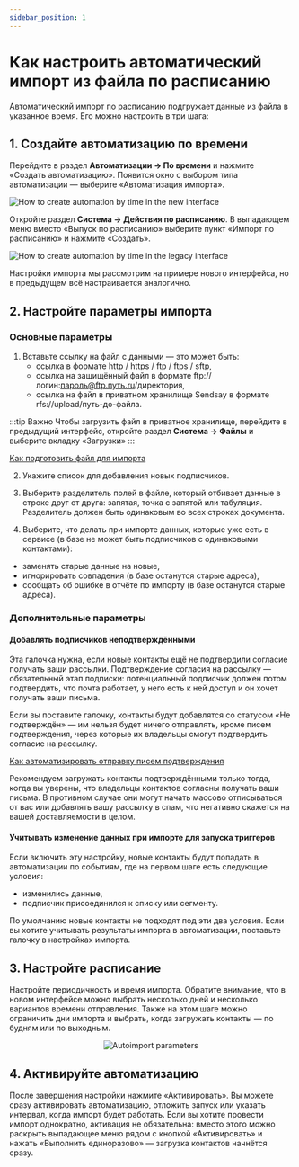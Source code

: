 ```yaml
---
sidebar_position: 1
---
```



# Как настроить автоматический импорт из файла по расписанию

Автоматический импорт по расписанию подгружает данные из файла в указанное время. Его можно настроить в три шага:

## 1. Создайте автоматизацию по времени

<Tabs>
<TabItem value="key1" label="В новом интерфейсе" default>

Перейдите в раздел **Автоматизации → По времени** и нажмите «Создать автоматизацию». Появится окно с выбором типа автоматизации — выберите «Автоматизация импорта».

![How to create automation by time in the new interface](/img/automations/autoimport/how-to-set-autoimport/how-to-create-automation-by-time-in-the-new-interface.gif)

</TabItem>
<TabItem value="key2" label="В предыдущем интерфейсе">

Откройте раздел **Система → Действия по расписанию**. В выпадающем меню вместо «Выпуск по расписанию» выберите пункт «Импорт по расписанию» и нажмите «Создать».

![How to create automation by time in the legacy interface](/img/automations/autoimport/how-to-set-autoimport/how-to-create-automation-by-time-in-the-legacy-interface.gif)

Настройки импорта мы рассмотрим на примере нового интерфейса, но в предыдущем всё настраивается аналогично.

</TabItem>
</Tabs>

## 2. Настройте параметры импорта

### Основные параметры

1. Вставьте ссылку на файл с данными — это может быть:
   - ссылка в формате http / https / ftp / ftps / sftp,
   - ссылка на защищённый файл в формате ftp://логин:пароль@ftp.путь.ru/директория,
   - ссылка на файл в приватном хранилище Sendsay в формате rfs://upload/путь-до-файла.

:::tip Важно
Чтобы загрузить файл в приватное хранилище, перейдите в предыдущий интерфейс, откройте раздел **Система → Файлы** и выберите вкладку «Загрузки»
:::

[Как подготовить файл для импорта](/docs/subscribers/import-and-export/how-to-prepare-file-for-import.md)

2. Укажите список для добавления новых подписчиков.

3. Выберите разделитель полей в файле, который отбивает данные в строке друг от друга: запятая, точка с запятой или табуляция. Разделитель должен быть одинаковым во всех строках документа.

4. Выберите, что делать при импорте данных, которые уже есть в сервисе (в базе не может быть подписчиков с одинаковыми контактами):

- заменять старые данные на новые,
- игнорировать совпадения (в базе останутся старые адреса),
- сообщать об ошибке в отчёте по импорту (в базе останутся старые адреса).

### Дополнительные параметры

#### Добавлять подписчиков неподтверждёнными

Эта галочка нужна, если новые контакты ещё не подтвердили согласие получать ваши рассылки. Подтверждение согласия на рассылку — обязательный этап подписки: потенциальный подписчик должен потом подтвердить, что почта работает, у него есть к ней доступ и он хочет получать ваши письма.

Если вы поставите галочку, контакты будут добавлятся со статусом «Не подтверждён» — им нельзя будет ничего отправлять, кроме писем подтверждения, через которые их владельцы смогут подтвердить согласие на рассылку.

[Как автоматизировать отправку писем подтверждения](/docs/automations/automations-by-time/how-to-automate-confirmation-emails.md)

Рекомендуем загружать контакты подтверждёнными только тогда, когда вы уверены, что владельцы контактов согласны получать ваши письма. В противном случае они могут начать массово отписываться от вас или добавлять вашу рассылку в спам, что негативно скажется на вашей доставляемости в целом.

#### Учитывать изменение данных при импорте для запуска триггеров

Если включить эту настройку, новые контакты будут попадать в автоматизации по событиям, где на первом шаге есть следующие условия:

- изменились данные,
- подписчик присоединился к списку или сегменту.

По умолчанию новые контакты не подходят под эти два условия. Если вы хотите учитывать результаты импорта в автоматизации, поставьте галочку в настройках импорта.

## 3. Настройте расписание

Настройте периодичность и время импорта. Обратите внимание, что в новом интерфейсе можно выбрать несколько дней и несколько вариантов времени отправления. Также на этом шаге можно ограничить дни импорта и выбрать, когда загружать контакты — по будням или по выходным.

<p align="center">
  <img src={autoimportParameters} alt="Autoimport parameters" />
</p>

## 4. Активируйте автоматизацию

После завершения настройки нажмите «Активировать». Вы можете сразу активировать автоматизацию, отложить запуск или указать интервал, когда импорт будет работать. Если вы хотите провести импорт однократно, активация не обязательна: вместо этого можно раскрыть выпадающее меню рядом с кнопкой «Активировать» и нажать «Выполнить единоразово» — загрузка контактов начнётся сразу.
